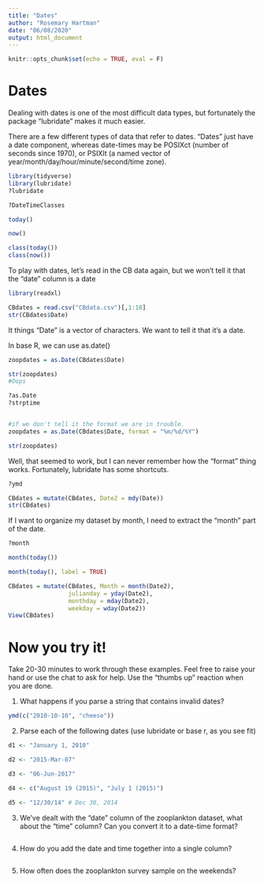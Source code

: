 ```yaml
---
title: "Dates"
author: "Rosemary Hartman"
date: "06/08/2020"
output: html_document
---
```


```r
knitr::opts_chunk$set(echo = TRUE, eval = F)
```
# Dates

Dealing with dates is one of the most difficult data types, but fortunately the package "lubridate" makes it much easier.

There are a few different types of data that refer to dates. "Dates" just have a date component, whereas date-times may be POSIXct (number of seconds since 1970), or PSIXlt (a named vector of year/month/day/hour/minute/second/time zone).



```r
library(tidyverse)
library(lubridate)
?lubridate

?DateTimeClasses

today()

now()

class(today())
class(now())

```
To play with dates, let's read in the CB data again, but we won't tell it that the "date" column is a date

```r
library(readxl)

CBdates = read.csv("CBdata.csv")[,1:10]
str(CBdates$Date)

```
It things "Date" is a vector of characters. We want to tell it that it's a date.

In base R, we can use as.date()

```r

zoopdates = as.Date(CBdates$Date)

str(zoopdates)
#Oops

?as.Date
?strptime


#if we don't tell it the format we are in trouble.
zoopdates = as.Date(CBdates$Date, format = "%m/%d/%Y")

str(zoopdates)

```
Well, that seemed to work, but I can never remember how the "format" thing works. Fortunately, lubridate has some shortcuts. 

```r
?ymd

CBdates = mutate(CBdates, Date2 = mdy(Date))
str(CBdates)

```
If I want to organize my dataset by month, I need to extract the "month" part of the date.

```r

?month

month(today())

month(today(), label = TRUE)

CBdates = mutate(CBdates, Month = month(Date2), 
                 julianday = yday(Date2), 
                 monthday = mday(Date2), 
                 weekday = wday(Date2))
View(CBdates)
```

# Now you try it!

Take 20-30 minutes to work through these examples. Feel free to raise your hand or use the chat to ask for help. Use the "thumbs up" reaction when you are done. 


1. What happens if you parse a string that contains invalid dates?

```r

ymd(c("2010-10-10", "cheese"))

```
2. Parse each of the following dates (use lubridate or base r, as you see fit)

```r
d1 <- "January 1, 2010"

d2 <- "2015-Mar-07"

d3 <- "06-Jun-2017"

d4 <- c("August 19 (2015)", "July 1 (2015)")

d5 <- "12/30/14" # Dec 30, 2014

```
3. We've dealt with the "date" column of the zooplankton dataset, what about the "time" column? Can you convert it to a date-time format?

```r

```

4. How do you add the date and time together into a single column?

```r

```
5. How often does the zooplankton survey sample on the weekends?

